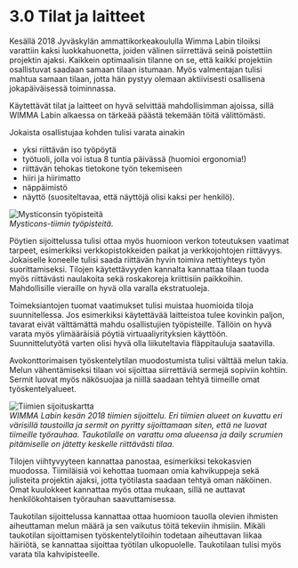 # 3.0 Tilat ja laitteet

Kesällä 2018 Jyväskylän ammattikorkeakoululla Wimma Labin tiloiksi varattiin kaksi luokkahuonetta, joiden välinen siirrettävä seinä poistettiin projektin ajaksi. Kaikkein optimaalisin tilanne on se, että kaikki projektiin osallistuvat saadaan samaan tilaan istumaan. Myös valmentajan tulisi mahtua samaan tilaan, jotta hän pystyy olemaan aktiivisesti osallisena jokapäiväisessä toiminnassa.

Käytettävät tilat ja laitteet on hyvä selvittää mahdollisimman ajoissa, sillä WIMMA Labin alkaessa on tärkeää päästä tekemään töitä välittömästi.

Jokaista osallistujaa kohden tulisi varata ainakin 

* yksi riittävän iso työpöytä
* työtuoli, jolla voi istua 8 tuntia päivässä (huomioi ergonomia!)
* riittävän tehokas tietokone työn tekemiseen
* hiiri ja hiirimatto
* näppäimistö
* näyttö (suositeltavaa, että näyttöjä olisi kaksi per henkilö).

![Mysticonsin työpisteitä](/assets/Black-Book-Images/image009.jpg)  
*Mysticons-tiimin työpisteitä.*

Pöytien sijoittelussa tulisi ottaa myös huomioon verkon toteutuksen vaatimat tarpeet, esimerkiksi verkkopistokkeiden paikat ja verkkojohtojen riittävyys. Jokaiselle koneelle tulisi saada riittävän hyvin toimiva nettiyhteys työn suorittamiseksi. Tilojen käytettävyyden kannalta kannattaa tilaan tuoda myös riittävästi naulakoita sekä roskakoreja kriittisiin paikkoihin. Mahdollisille vieraille on hyvä olla varalla ekstratuoleja.

Toimeksiantojen tuomat vaatimukset tulisi muistaa huomioida tiloja suunnitellessa. Jos esimerkiksi käytettävää laitteistoa tulee kovinkin paljon, tavarat eivät välttämättä mahdu osallistujien työpisteille. Tällöin on hyvä varata myös ylimääräisiä pöytiä virtuaaliyrityksien käyttöön. Suunnittelutyötä varten olisi hyvä olla liikuteltavia fläppitauluja saatavilla.

Avokonttorimaisen työskentelytilan muodostumista tulisi välttää melun takia. Melun vähentämiseksi tilaan voi sijoittaa siirrettäviä sermejä sopiviin kohtiin. Sermit luovat myös näkösuojaa ja niillä saadaan tehtyä tiimeille omat työskentelyalueet.

![Tiimien sijoituskartta](/assets/Black-Book-Images/image010.png)  
*WIMMA Labin kesän 2018 tiimien sijoittelu. Eri tiimien alueet on kuvattu eri värisillä taustoilla ja sermit on pyritty sijoittamaan siten, että ne luovat tiimeille työrauhaa. Taukotilalle on varattu oma alueensa ja daily scrumien pitämiselle on jätetty keskelle riittävästi tilaa.*

Tilojen viihtyvyyteen kannattaa panostaa, esimerkiksi tekokasvien muodossa. Tiimiläisiä voi kehottaa tuomaan omia kahvikuppeja sekä julisteita projektin ajaksi, jotta työtilasta saadaan tehtyä oman näköinen. Omat kuulokkeet kannattaa myös ottaa mukaan, sillä ne auttavat henkilökohtaisen työrauhan saavuttamisessa.

Taukotilan sijoittelussa kannattaa ottaa huomioon tauolla olevien ihmisten aiheuttaman melun määrä ja sen vaikutus töitä tekeviin ihmisiin. Mikäli taukotilan sijoittamisen työskentelytiloihin todetaan aiheuttavan liikaa häiriötä, se kannattaa sijoittaa työtilan ulkopuolelle. Taukotilaan tulisi myös varata tila kahvipisteelle.

